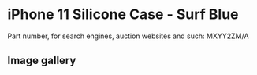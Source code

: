 # iPhone 11 Silicone Case - Surf Blue

Part number, for search engines, auction websites and such: MXYY2ZM/A

## Image gallery

<div style={{ width: "768px" }}>
  <GalleryComponent
    images={[
      {
        original: "/everysource/MXYY2",
        thumbnail: "/everypreview/MXYY2",
      },
      {
        original: "/everysource/MXYY2_AV1",
        thumbnail: "/everypreview/MXYY2_AV1",
      },
      {
        original: "/everysource/MXYY2_AV2",
        thumbnail: "/everypreview/MXYY2_AV2",
      },
      {
        original: "/everysource/MXYY2_AV3",
        thumbnail: "/everypreview/MXYY2_AV3",
      },
      {
        original: "/everysource/MXYY2_AV4",
        thumbnail: "/everypreview/MXYY2_AV4",
      },
      {
        original: "/everysource/MXYY2_AV5",
        thumbnail: "/everypreview/MXYY2_AV5",
      },
      {
        original: "/everysource/MXYY2_AV6",
        thumbnail: "/everypreview/MXYY2_AV6",
      },
      {
        original: "/everysource/MXYY2_AV7",
        thumbnail: "/everypreview/MXYY2_AV7",
      }
    ]}
  />
</div>